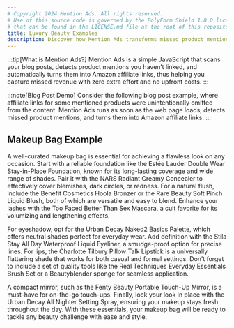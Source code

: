 ```yaml
---
# Copyright 2024 Mention Ads. All rights reserved.
# Use of this source code is governed by the PolyForm Shield 1.0.0 license
# that can be found in the LICENSE.md file at the root of this repository.
title: Luxury Beauty Examples
description: Discover how Mention Ads transforms missed product mentions in luxury beauty blog posts into Amazon affiliate links, boosting revenue effortlessly.
---
```


:::tip[What is Mention Ads?]
Mention Ads is a simple JavaScript that scans your blog posts, detects product mentions you haven’t linked, and automatically turns them into Amazon affiliate links, thus helping you capture missed revenue with zero extra effort and no upfront costs.
:::

:::note[Blog Post Demo]
Consider the following blog post example, where affiliate links for some mentioned products were unintentionally omitted from the content. Mention Ads runs as soon as the web page loads, detects missed product mentions, and turns them into Amazon affiliate links.
:::

## Makeup Bag Example

A well-curated makeup bag is essential for achieving a flawless look on any occasion. Start with a reliable foundation like the Estée Lauder Double Wear Stay-in-Place Foundation, known for its long-lasting coverage and wide range of shades. Pair it with the NARS Radiant Creamy Concealer to effectively cover blemishes, dark circles, or redness. For a natural flush, include the Benefit Cosmetics Hoola Bronzer or the Rare Beauty Soft Pinch Liquid Blush, both of which are versatile and easy to blend. Enhance your lashes with the Too Faced Better Than Sex Mascara, a cult favorite for its volumizing and lengthening effects.

For eyeshadow, opt for the Urban Decay Naked2 Basics Palette, which offers neutral shades perfect for everyday wear. Add definition with the Stila Stay All Day Waterproof Liquid Eyeliner, a smudge-proof option for precise lines. For lips, the Charlotte Tilbury Pillow Talk Lipstick is a universally flattering shade that works for both casual and formal settings. Don’t forget to include a set of quality tools like the Real Techniques Everyday Essentials Brush Set or a Beautyblender sponge for seamless application.

A compact mirror, such as the Fenty Beauty Portable Touch-Up Mirror, is a must-have for on-the-go touch-ups. Finally, lock your look in place with the Urban Decay All Nighter Setting Spray, ensuring your makeup stays fresh throughout the day. With these essentials, your makeup bag will be ready to tackle any beauty challenge with ease and style.

<script data-config="demo" data-domain="mentionads.com" src="https://cdn.mentionads.com/v1/script.js"></script>